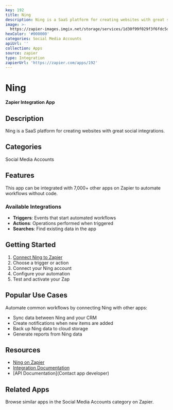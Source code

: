 ```yaml
---
key: 192
title: Ning
description: Ning is a SaaS platform for creating websites with great social integrations.
image: >-
  https://zapier-images.imgix.net/storage/services/1d30f99f029f3f6fdc5d1be92f59b3b7.png?auto=format%2Ccompress&ixlib=python-3.0.0&q=50
hexColor: '#000000'
categories: Social Media Accounts
apiUrl: ''
collection: Apps
source: zapier
type: Integration
zapierUrl: 'https://zapier.com/apps/192'
---
```

# Ning

**Zapier Integration App**

## Description

Ning is a SaaS platform for creating websites with great social integrations.

## Categories

Social Media Accounts

## Features

This app can be integrated with 7,000+ other apps on Zapier to automate workflows without code.

### Available Integrations

- **Triggers**: Events that start automated workflows
- **Actions**: Operations performed when triggered
- **Searches**: Find existing data in the app

## Getting Started

1. [Connect Ning to Zapier](https://zapier.com/apps/192)
2. Choose a trigger or action
3. Connect your Ning account
4. Configure your automation
5. Test and activate your Zap

## Popular Use Cases

Automate common workflows by connecting Ning with other apps:

- Sync data between Ning and your CRM
- Create notifications when new items are added
- Back up Ning data to cloud storage
- Generate reports from Ning data

## Resources

- [Ning on Zapier](https://zapier.com/apps/192)
- [Integration Documentation](https://zapier.com/apps/192/integrations)
- [API Documentation](Contact app developer)

## Related Apps

Browse similar apps in the Social Media Accounts category on Zapier.
